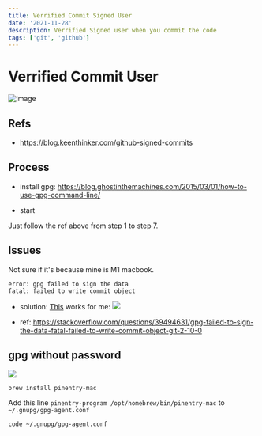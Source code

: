 ```yaml
---
title: Verrified Commit Signed User
date: '2021-11-28'
description: Verrified Signed user when you commit the code
tags: ['git', 'github']
---
```


# Verrified Commit User

![image](https://i.imgur.com/3yUahLu.png)


## Refs
- https://blog.keenthinker.com/github-signed-commits

## Process

- install gpg: https://blog.ghostinthemachines.com/2015/03/01/how-to-use-gpg-command-line/

- start

Just follow the ref above from step 1 to step 7.

## Issues

Not sure if it's because mine is M1 macbook.

```
error: gpg failed to sign the data
fatal: failed to write commit object
```

- solution:
[This](https://stackoverflow.com/questions/41052538/git-error-gpg-failed-to-sign-data/41054093) works for me:
![](https://i.imgur.com/mGUKZa6.png)

- ref: 
https://stackoverflow.com/questions/39494631/gpg-failed-to-sign-the-data-fatal-failed-to-write-commit-object-git-2-10-0


## gpg without password

![](https://i.imgur.com/aNlWnvW.png)

`brew install pinentry-mac` 

Add this line `pinentry-program /opt/homebrew/bin/pinentry-mac` to `~/.gnupg/gpg-agent.conf`

`code ~/.gnupg/gpg-agent.conf`

